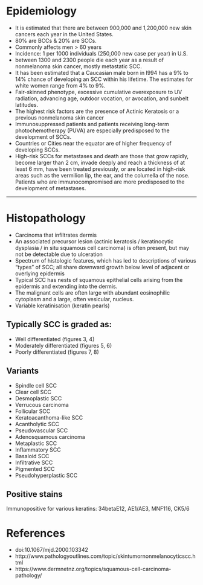 # Epidemiology

- It is estimated that there are between 900,000 and 1,200,000 new skin cancers each year in the United States.
- 80% are BCCs & 20% are SCCs.
- Commonly affects men > 60 years
- Incidence: 1 per 1000 individuals (250,000 new case per year) in U.S.
- between 1300 and 2300 people die each year as a result of nonmelanoma skin cancer, mostly metastatic SCC.
- It has been estimated that a Caucasian male born in l994 has a 9% to 14% chance of  developing an SCC within his lifetime. The estimates for white women range from 4% to 9%.
- Fair-skinned phenotype, excessive cumulative overexposure to UV radiation, advancing age, outdoor vocation, or avocation, and sunbelt latitudes.
- The highest risk factors are the presence of Actinic Keratosis or a previous nonmelanoma skin cancer
- Immunosuppressed patients and patients receiving long-term photochemotherapy (PUVA) are especially predisposed to the development of SCCs.
- Countries or Cities near the equator are of higher frequency of developing SCCs.
- High-risk SCCs for metastases and death are those that grow rapidly, become larger than 2 cm, invade deeply and reach a thickness of at least 6 mm, have been treated previously, or are located in high-risk areas such as the vermilion lip, the ear, and the columella of the nose. Patients who are immunocompromised are more predisposed to the development of metastases.

---

# Histopathology

- Carcinoma that infiltrates dermis
- An associated precursor lesion (actinic keratosis / keratinocytic dysplasia / in situ squamous cell carcinoma) is often present, but may not be detectable due to ulceration
- Spectrum of histologic features, which has led to descriptions of various "types" of SCC; all share downward growth below level of adjacent or overlying epidermis
- Typical SCC has nests of squamous epithelial cells arising from the epidermis and extending into the dermis. 
- The malignant cells are often large with abundant eosinophilic cytoplasm and a large, often vesicular, nucleus. 
- Variable keratinisation (keratin pearls)

## Typically SCC is graded as:
- Well differentiated (figures 3, 4)
- Moderately differentiated (figures 5, 6)
- Poorly differentiated (figures 7, 8)

## Variants 
- Spindle cell SCC
- Clear cell SCC
- Desmoplastic SCC
- Verrucous carcinoma
- Follicular SCC
- Keratoacanthoma-like SCC
- Acantholytic SCC
- Pseudovascular SCC
- Adenosquamous carcinoma
- Metaplastic SCC
- Inflammatory SCC
- Basaloid SCC
- Infiltrative SCC
- Pigmented SCC
- Pseudohyperplastic SCC

## Positive stains
Immunopositive for various keratins: 34betaE12, AE1/AE3, MNF116, CK5/6

# References

- doi:10.1067/mjd.2000.103342
- http://www.pathologyoutlines.com/topic/skintumornonmelanocyticscc.html
- https://www.dermnetnz.org/topics/squamous-cell-carcinoma-pathology/
